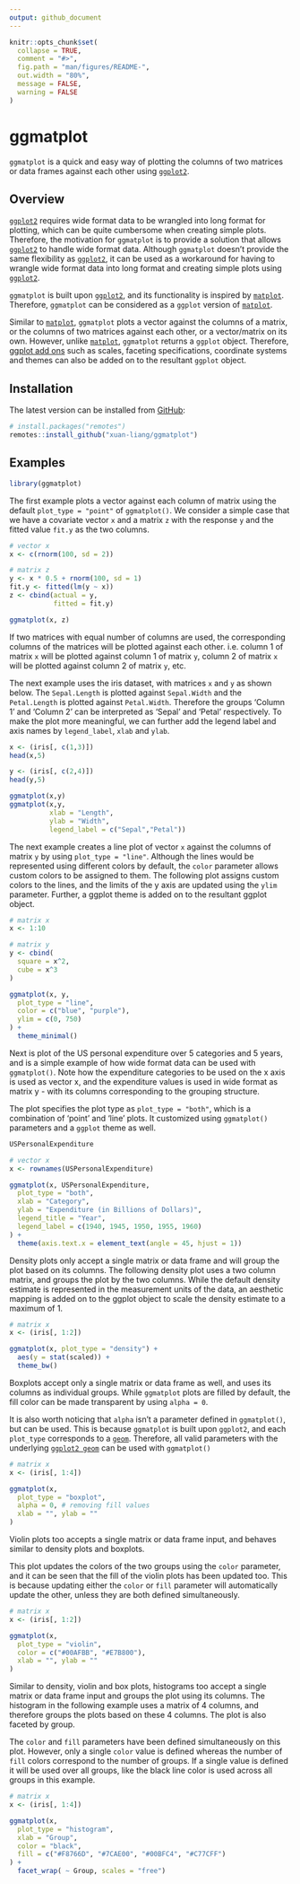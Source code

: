```yaml
---
output: github_document
---
```


```r
knitr::opts_chunk$set(
  collapse = TRUE,
  comment = "#>",
  fig.path = "man/figures/README-",
  out.width = "80%",
  message = FALSE,
  warning = FALSE
)
```
# ggmatplot

`ggmatplot` is a quick and easy way of plotting the columns of two matrices or 
data frames against each other using [`ggplot2`](https://ggplot2.tidyverse.org/).

## Overview

[`ggplot2`](https://ggplot2.tidyverse.org/) requires wide format data to be 
wrangled into long format for plotting, which can be quite cumbersome when 
creating simple plots. Therefore, the motivation for `ggmatplot` is to provide 
a solution that allows [`ggplot2`](https://ggplot2.tidyverse.org/) to handle 
wide format data. Although `ggmatplot` doesn't provide the same flexibility 
as [`ggplot2`](https://ggplot2.tidyverse.org/), it can be used as a 
workaround for having to wrangle wide format data into long format and creating
simple plots using [`ggplot2`](https://ggplot2.tidyverse.org/).

`ggmatplot` is built upon [`ggplot2`](https://ggplot2.tidyverse.org/), and its 
functionality is inspired by 
[`matplot`](https://www.rdocumentation.org/packages/graphics/versions/3.6.2/topics/matplot).
Therefore, `ggmatplot` can be considered as a `ggplot` version of 
[`matplot`](https://www.rdocumentation.org/packages/graphics/versions/3.6.2/topics/matplot).

Similar to [`matplot`](https://www.rdocumentation.org/packages/graphics/versions/3.6.2/topics/matplot),
`ggmatplot` plots a vector against the columns of a matrix, or the columns of 
two matrices against each other, or a vector/matrix on its own. However, unlike
[`matplot`](https://www.rdocumentation.org/packages/graphics/versions/3.6.2/topics/matplot),
`ggmatplot` returns a `ggplot` object. Therefore, 
[ggplot add ons](https://ggplot2.tidyverse.org/reference/index.html) such as 
scales, faceting specifications, coordinate systems and themes can also be added
on to the resultant `ggplot` object.

## Installation

The latest version can be installed from [GitHub](https://github.com/xuan-liang/ggmatplot):

```r
# install.packages("remotes")
remotes::install_github("xuan-liang/ggmatplot")
```

## Examples

```r
library(ggmatplot)
```

The first example plots a vector against each column of matrix using the default `plot_type = "point"` of `ggmatplot()`. We consider a simple case that we have a covariate vector `x` and a matrix `z` with the response `y` and the fitted value `fit.y` as the two columns.    

```r
# vector x
x <- c(rnorm(100, sd = 2))

# matrix z
y <- x * 0.5 + rnorm(100, sd = 1)
fit.y <- fitted(lm(y ~ x))
z <- cbind(actual = y,
           fitted = fit.y)

ggmatplot(x, z)
```

If two matrices with equal number of columns are used, the corresponding columns of the matrices will be plotted against each other. i.e. column 1 of matrix `x` will be plotted against column 1 of matrix `y`, column 2 of matrix `x` will be plotted against column 2 of matrix `y`, etc.

The next example uses the iris dataset, with matrices `x` and `y` as shown below. The `Sepal.Length` is plotted against `Sepal.Width` and the `Petal.Length` is plotted against `Petal.Width`. Therefore the groups 'Column 1' and 'Column 2' can be interpreted as 'Sepal' and 'Petal' respectively. To make the plot more meaningful, we can further add the legend label and axis names by `legend_label`, `xlab` and `ylab`.

```r
x <- (iris[, c(1,3)])
head(x,5)

y <- (iris[, c(2,4)])
head(y,5)

ggmatplot(x,y)
ggmatplot(x,y, 
          xlab = "Length",
          ylab = "Width",
          legend_label = c("Sepal","Petal"))
```


The next example creates a line plot of vector `x` against the columns of matrix `y` by using `plot_type = "line"`. Although the lines would be represented using different colors by default, the `color` parameter allows custom colors to be assigned to them.
The following plot assigns custom colors to the lines, and the limits of the y axis are updated using the `ylim` parameter. Further, a ggplot theme is added on to the resultant ggplot object.

```r
# matrix x
x <- 1:10

# matrix y
y <- cbind(
  square = x^2,
  cube = x^3
)

ggmatplot(x, y,
  plot_type = "line",
  color = c("blue", "purple"),
  ylim = c(0, 750)
) +
  theme_minimal()
```

Next is plot of the US personal expenditure over 5 categories and 5 years, and is a simple example of how wide format data can be used with `ggmatplot()`. Note how the expenditure categories to be used on the x axis is used as vector x, and the expenditure values is used in wide format as matrix y - with its columns corresponding to the grouping structure.

The plot specifies the plot type as `plot_type = "both"`, which is a combination of 'point' and 'line' plots. It customized using `ggmatplot()` parameters and a `ggplot` theme as well.


```r
USPersonalExpenditure

# vector x
x <- rownames(USPersonalExpenditure)

ggmatplot(x, USPersonalExpenditure,
  plot_type = "both",
  xlab = "Category",
  ylab = "Expenditure (in Billions of Dollars)",
  legend_title = "Year",
  legend_label = c(1940, 1945, 1950, 1955, 1960)
) +
  theme(axis.text.x = element_text(angle = 45, hjust = 1))
```

Density plots only accept a single matrix or data frame and will group the plot based on its columns. The following density plot uses a two column matrix, and groups the plot by the two columns. While the default density estimate is represented in the measurement units of the data, an aesthetic mapping is added on to the ggplot object to scale the density estimate to a maximum of 1.

```r
# matrix x
x <- (iris[, 1:2])

ggmatplot(x, plot_type = "density") +
  aes(y = stat(scaled)) +
  theme_bw()
```

Boxplots accept only a single matrix or data frame as well, and uses its columns as individual groups. While `ggmatplot` plots are filled by default, the fill color can be made transparent by using `alpha = 0`.

It is also worth noticing that `alpha` isn't a parameter defined in `ggmatplot()`, but can be used. This is because `ggmatplot` is built upon `ggplot2`, and each `plot_type` corresponds to a [`geom`](https://ggplot2.tidyverse.org/reference/index.html#section-geoms). Therefore, all valid parameters with the underlying [`ggplot2 geom`](https://ggplot2.tidyverse.org/reference/index.html#section-geoms) can be used with `ggmatplot()`

```r
# matrix x
x <- (iris[, 1:4])

ggmatplot(x,
  plot_type = "boxplot",
  alpha = 0, # removing fill values
  xlab = "", ylab = ""
)
```

Violin plots too accepts a single matrix or data frame input, and behaves similar to density plots and boxplots.

This plot updates the colors of the two groups using the `color` parameter, and it can be seen that the fill of the violin plots has been updated too. This is because updating either the `color` or `fill` parameter will automatically update the other, unless they are both defined simultaneously.


```r
# matrix x
x <- (iris[, 1:2])

ggmatplot(x,
  plot_type = "violin",
  color = c("#00AFBB", "#E7B800"),
  xlab = "", ylab = ""
)
```

Similar to density, violin and box plots, histograms too accept a single matrix or data frame input and groups the plot using its columns. The histogram in the following example uses a matrix of 4 columns, and therefore groups the plots based on these 4 columns. The plot is also faceted by group.

The `color` and `fill` parameters have been defined simultaneously on this plot. However, only a single `color` value is defined whereas the number of `fill` colors correspond to the number of groups. If a single value is defined it will be used over all groups, like the black line color is used across all groups in this example.

```r
# matrix x
x <- (iris[, 1:4])

ggmatplot(x,
  plot_type = "histogram",
  xlab = "Group",
  color = "black",
  fill = c("#F8766D", "#7CAE00", "#00BFC4", "#C77CFF")
) +
  facet_wrap( ~ Group, scales = "free")
```
